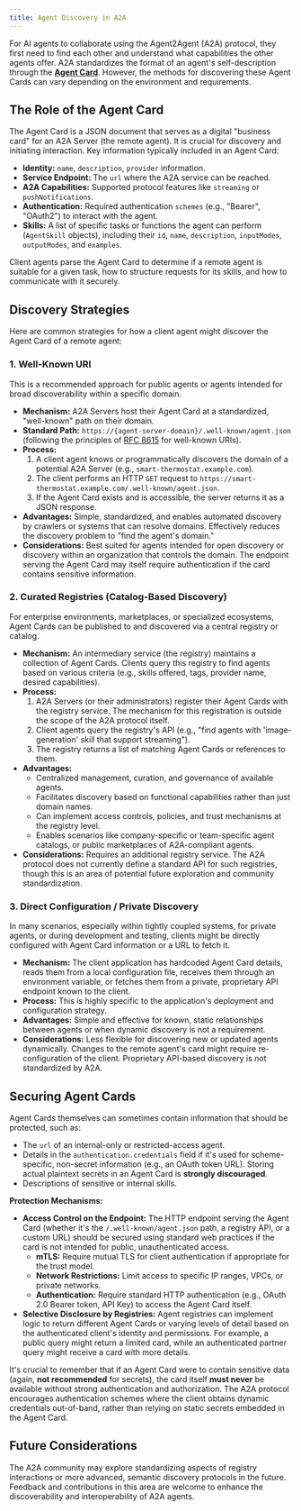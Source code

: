 ```yaml
---
title: Agent Discovery in A2A
---
```

For AI agents to collaborate using the Agent2Agent (A2A) protocol, they first need to find each other and understand what capabilities the other agents offer. A2A standardizes the format of an agent's self-description through the **[Agent Card](../specification.md#5-agent-discovery-the-agent-card)**. However, the methods for discovering these Agent Cards can vary depending on the environment and requirements.

## The Role of the Agent Card

The Agent Card is a JSON document that serves as a digital "business card" for an A2A Server (the remote agent). It is crucial for discovery and initiating interaction. Key information typically included in an Agent Card:

- **Identity:** `name`, `description`, `provider` information.
- **Service Endpoint:** The `url` where the A2A service can be reached.
- **A2A Capabilities:** Supported protocol features like `streaming` or `pushNotifications`.
- **Authentication:** Required authentication `schemes` (e.g., "Bearer", "OAuth2") to interact with the agent.
- **Skills:** A list of specific tasks or functions the agent can perform (`AgentSkill` objects), including their `id`, `name`, `description`, `inputModes`, `outputModes`, and `examples`.

Client agents parse the Agent Card to determine if a remote agent is suitable for a given task, how to structure requests for its skills, and how to communicate with it securely.

## Discovery Strategies

Here are common strategies for how a client agent might discover the Agent Card of a remote agent:

### 1. Well-Known URI

This is a recommended approach for public agents or agents intended for broad discoverability within a specific domain.

- **Mechanism:** A2A Servers host their Agent Card at a standardized, "well-known" path on their domain.
- **Standard Path:** `https://{agent-server-domain}/.well-known/agent.json` (following the principles of [RFC 8615](https://www.ietf.org/rfc/rfc8615.txt) for well-known URIs).
- **Process:**
    1. A client agent knows or programmatically discovers the domain of a potential A2A Server (e.g., `smart-thermostat.example.com`).
    2. The client performs an HTTP `GET` request to `https://smart-thermostat.example.com/.well-known/agent.json`.
    3. If the Agent Card exists and is accessible, the server returns it as a JSON response.
- **Advantages:** Simple, standardized, and enables automated discovery by crawlers or systems that can resolve domains. Effectively reduces the discovery problem to "find the agent's domain."
- **Considerations:** Best suited for agents intended for open discovery or discovery within an organization that controls the domain. The endpoint serving the Agent Card may itself require authentication if the card contains sensitive information.

### 2. Curated Registries (Catalog-Based Discovery)

For enterprise environments, marketplaces, or specialized ecosystems, Agent Cards can be published to and discovered via a central registry or catalog.

- **Mechanism:** An intermediary service (the registry) maintains a collection of Agent Cards. Clients query this registry to find agents based on various criteria (e.g., skills offered, tags, provider name, desired capabilities).
- **Process:**
    1. A2A Servers (or their administrators) register their Agent Cards with the registry service. The mechanism for this registration is outside the scope of the A2A protocol itself.
    2. Client agents query the registry's API (e.g., "find agents with 'image-generation' skill that support streaming").
    3. The registry returns a list of matching Agent Cards or references to them.
- **Advantages:**
    - Centralized management, curation, and governance of available agents.
    - Facilitates discovery based on functional capabilities rather than just domain names.
    - Can implement access controls, policies, and trust mechanisms at the registry level.
    - Enables scenarios like company-specific or team-specific agent catalogs, or public marketplaces of A2A-compliant agents.
- **Considerations:** Requires an additional registry service. The A2A protocol does not currently define a standard API for such registries, though this is an area of potential future exploration and community standardization.

### 3. Direct Configuration / Private Discovery

In many scenarios, especially within tightly coupled systems, for private agents, or during development and testing, clients might be directly configured with Agent Card information or a URL to fetch it.

- **Mechanism:** The client application has hardcoded Agent Card details, reads them from a local configuration file, receives them through an environment variable, or fetches them from a private, proprietary API endpoint known to the client.
- **Process:** This is highly specific to the application's deployment and configuration strategy.
- **Advantages:** Simple and effective for known, static relationships between agents or when dynamic discovery is not a requirement.
- **Considerations:** Less flexible for discovering new or updated agents dynamically. Changes to the remote agent's card might require re-configuration of the client. Proprietary API-based discovery is not standardized by A2A.

## Securing Agent Cards

Agent Cards themselves can sometimes contain information that should be protected, such as:

- The `url` of an internal-only or restricted-access agent.
- Details in the `authentication.credentials` field if it's used for scheme-specific, non-secret information (e.g., an OAuth token URL). Storing actual plaintext secrets in an Agent Card is **strongly discouraged**.
- Descriptions of sensitive or internal skills.

**Protection Mechanisms:**

- **Access Control on the Endpoint:** The HTTP endpoint serving the Agent Card (whether it's the `/.well-known/agent.json` path, a registry API, or a custom URL) should be secured using standard web practices if the card is not intended for public, unauthenticated access.
    - **mTLS:** Require mutual TLS for client authentication if appropriate for the trust model.
    - **Network Restrictions:** Limit access to specific IP ranges, VPCs, or private networks.
    - **Authentication:** Require standard HTTP authentication (e.g., OAuth 2.0 Bearer token, API Key) to access the Agent Card itself.
- **Selective Disclosure by Registries:** Agent registries can implement logic to return different Agent Cards or varying levels of detail based on the authenticated client's identity and permissions. For example, a public query might return a limited card, while an authenticated partner query might receive a card with more details.

It's crucial to remember that if an Agent Card were to contain sensitive data (again, **not recommended** for secrets), the card itself **must never** be available without strong authentication and authorization. The A2A protocol encourages authentication schemes where the client obtains dynamic credentials out-of-band, rather than relying on static secrets embedded in the Agent Card.

## Future Considerations

The A2A community may explore standardizing aspects of registry interactions or more advanced, semantic discovery protocols in the future. Feedback and contributions in this area are welcome to enhance the discoverability and interoperability of A2A agents.
